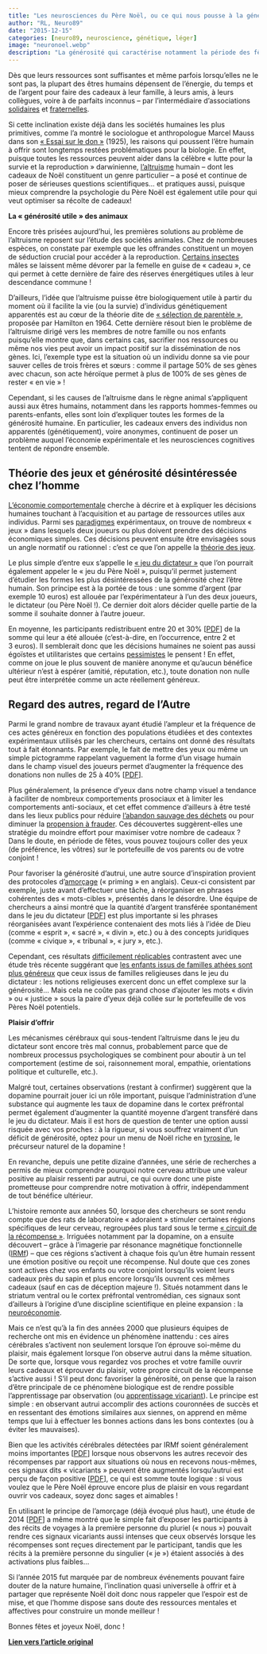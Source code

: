 ```yaml
---
title: "Les neurosciences du Père Noël, ou ce qui nous pousse à la générosité"
author: "RL, Neuro89"
date: "2015-12-15"
categories: [neuro89, neuroscience, génétique, léger]
image: "neuronoel.webp"
description: "La générosité qui caractérise notamment la période des fêtes de Noël constitue un véritable défi pour les sciences du vivant. D’où nous vient cette motivation qui semble s’opposer aux principes de Darwin et à la logique de nos gènes, souvent taxés d’égoïsme ? Éclairage sur l’un des aspects les plus heureux de la nature humaine."
---
```


Dès que leurs ressources sont suffisantes et même parfois lorsqu’elles ne le sont pas, la plupart des êtres humains dépensent de l’énergie, du temps et de l’argent pour faire des cadeaux à leur famille, à leurs amis, à leurs collègues, voire à de parfaits inconnus – par l’intermédiaire d’associations [solidaires](https://web.archive.org/web/20160221231507/http:/www.lescadeauxsolidaires.fr/) et [fraternelles](https://web.archive.org/web/20160221231507/http:/www.chainedelespoir.org/fr).

Si cette inclination existe déjà dans les sociétés humaines les plus primitives, comme l’a montré le sociologue et anthropologue Marcel Mauss dans son [« Essai sur le don »](https://web.archive.org/web/20160221231507/https:/lectures.revues.org/520) (1925), les raisons qui poussent l’être humain à offrir sont longtemps restées problématiques pour la biologie. En effet, puisque toutes les ressources peuvent aider dans la célèbre « lutte pour la survie et la reproduction » darwinienne, [l’altruisme](https://web.archive.org/web/20160221231507/https:/fr.wikipedia.org/wiki/Altruisme) humain – dont les cadeaux de Noël constituent un genre particulier – a posé et continue de poser de sérieuses questions scientifiques... et pratiques aussi, puisque mieux comprendre la psychologie du Père Noël est également utile pour qui veut optimiser sa récolte de cadeaux!

**La « générosité utile » des animaux**

Encore très prisées aujourd’hui, les premières solutions au problème de l’altruisme reposent sur l’étude des sociétés animales. Chez de nombreuses espèces, on constate par exemple que les offrandes constituent un moyen de séduction crucial pour accéder à la reproduction. [Certains insectes](https://web.archive.org/web/20160221231507/http:/ssaft.com/Blog/dotclear/index.php?post/2009/10/04/S%C3%A9lection-sexuelle-par-le-Cannibalisme-chez-l-araign%C3%A9e) mâles se laissent même dévorer par la femelle en guise de « cadeau », ce qui permet à cette dernière de faire des réserves énergétiques utiles à leur descendance commune !

D’ailleurs, l’idée que l’altruisme puisse être biologiquement utile à partir du moment où il facilite la vie (ou la survie) d’individus génétiquement apparentés est au cœur de la théorie dite de [« sélection de parentèle »](https://web.archive.org/web/20160221231507/https:/fr.wikipedia.org/wiki/S%C3%A9lection_de_parent%C3%A8le), proposée par Hamilton en 1964. Cette dernière résout bien le problème de l’altruisme dirigé vers les membres de notre famille ou nos enfants puisqu’elle montre que, dans certains cas, sacrifier nos ressources ou même nos vies peut avoir un impact positif sur la dissémination de nos gènes. Ici, l’exemple type est la situation où un individu donne sa vie pour sauver celles de trois frères et sœurs : comme il partage 50% de ses gènes avec chacun, son acte héroïque permet à plus de 100% de ses gènes de rester « en vie » !

Cependant, si les causes de l’altruisme dans le règne animal s’appliquent aussi aux êtres humains, notamment dans les rapports hommes-femmes ou parents-enfants, elles sont loin d’expliquer toutes les formes de la générosité humaine. En particulier, les cadeaux envers des individus non apparentés (génétiquement), voire anonymes, continuent de poser un problème auquel l’économie expérimentale et les neurosciences cognitives tentent de répondre ensemble.

## Théorie des jeux et générosité désintéressée chez l’homme

[L’économie comportementale](https://web.archive.org/web/20160221231507/https:/fr.wikipedia.org/wiki/%C3%89conomie_comportementale) cherche à décrire et à expliquer les décisions humaines touchant à l’acquisition et au partage de ressources utiles aux individus. Parmi ses [paradigmes](https://web.archive.org/web/20160221231507/https:/fr.wikipedia.org/wiki/Paradigme) expérimentaux, on trouve de nombreux « jeux » dans lesquels deux joueurs ou plus doivent prendre des décisions économiques simples. Ces décisions peuvent ensuite être envisagées sous un angle normatif ou rationnel : c’est ce que l’on appelle la [théorie des jeux](https://web.archive.org/web/20160221231507/https:/fr.wikipedia.org/wiki/Th%C3%A9orie_des_jeux).

Le plus simple d’entre eux s’appelle le [« jeu du dictateur »](https://web.archive.org/web/20160221231507/http:/ecopsycho.gretha.cnrs.fr/spip.php?article114) que l’on pourrait également appeler le « jeu du Père Noël », puisqu’il permet justement d’étudier les formes les plus désintéressées de la générosité chez l’être humain. Son principe est à la portée de tous : une somme d’argent (par exemple 10 euros) est allouée par l’expérimentateur à l’un des deux joueurs, le dictateur (ou Père Noël !). Ce dernier doit alors décider quelle partie de la somme il souhaite donner à l’autre joueur.

En moyenne, les participants redistribuent entre 20 et 30% \[[PDF](https://web.archive.org/web/20160221231507/http:/afse2015.sciencesconf.org/57665/document)\] de la somme qui leur a été allouée (c’est-à-dire, en l’occurrence, entre 2 et 3 euros). Il semblerait donc que les décisions humaines ne soient pas aussi égoïstes et utilitaristes que certains [pessimistes](https://web.archive.org/web/20160221231507/https:/fr.wikipedia.org/wiki/Homo_homini_lupus_est) le pensent ! En effet, comme on joue le plus souvent de manière anonyme et qu’aucun bénéfice ultérieur n’est à espérer (amitié, réputation, etc.), toute donation non nulle peut être interprétée comme un acte réellement généreux.

## Regard des autres, regard de l’Autre

Parmi le grand nombre de travaux ayant étudié l’ampleur et la fréquence de ces actes généreux en fonction des populations étudiées et des contextes expérimentaux utilisés par les chercheurs, certains ont donné des résultats tout à fait étonnants. Par exemple, le fait de mettre des yeux ou même un simple pictogramme rappelant vaguement la forme d’un visage humain dans le champ visuel des joueurs permet d’augmenter la fréquence des donations non nulles de 25 à 40% \[[PDF](https://web.archive.org/web/20160221231507/http:/ecopsycho.gretha.cnrs.fr/IMG/pdf/neg_014_0071_1_.pdf)\].

Plus généralement, la présence d’yeux dans notre champ visuel a tendance à faciliter de nombreux comportements prosociaux et à limiter les comportements anti-sociaux, et cet effet commence d’ailleurs à être testé dans les lieux publics pour réduire [l’abandon sauvage des déchets](https://web.archive.org/web/20160221231507/http:/www.medicaldaily.com/nudge-psychology-posting-actual-watching-eyes-paper-can-reduce-littering-363496) ou pour diminuer la [propension à frauder](https://web.archive.org/web/20160221231507/http:/rsbl.royalsocietypublishing.org/content/2/3/412). Ces découvertes suggèrent-elles une stratégie du moindre effort pour maximiser votre nombre de cadeaux ? Dans le doute, en période de fêtes, vous pouvez toujours coller des yeux (de préférence, les vôtres) sur le portefeuille de vos parents ou de votre conjoint !

Pour favoriser la générosité d’autrui, une autre source d’inspiration provient des protocoles d’[amorçage](https://web.archive.org/web/20160221231507/https:/fr.wikipedia.org/wiki/Amor%C3%A7age_(psychologie)) (« priming » en anglais). Ceux-ci consistent par exemple, juste avant d’effectuer une tâche, à réorganiser en phrases cohérentes des « mots-cibles », présentés dans le désordre. Une équipe de chercheurs a ainsi montré que la quantité d’argent transférée spontanément dans le jeu du dictateur \[[PDF](https://web.archive.org/web/20160221231507/http:/static1.squarespace.com/static/52d7f47fe4b0c692d7426966/t/531e36e6e4b0ddc80cd16dec/1394489062456/god-is-watching-you.pdf)\] est plus importante si les phrases réorganisées avant l’expérience contenaient des mots liés à l’idée de Dieu (comme « esprit », « sacré », « divin », etc.) ou à des concepts juridiques (comme « civique », « tribunal », « jury », etc.).

Cependant, ces résultats [difficilement réplicables](https://web.archive.org/web/20160221231507/http:/www.ncbi.nlm.nih.gov.gate1.inist.fr/pubmed/26168038) contrastent avec une étude très récente suggérant que [les enfants issus de familles athées sont plus généreux](https://web.archive.org/web/20160221231507/http:/www.lemonde.fr/sciences/article/2015/11/05/les-enfants-d-athees-sont-plus-altruistes-que-ceux-eleves-dans-une-famille-religieuse_4804217_1650684.html) que ceux issus de familles religieuses dans le jeu du dictateur : les notions religieuses exercent donc un effet complexe sur la générosité… Mais cela ne coûte pas grand chose d’ajouter les mots « divin » ou « justice » sous la paire d’yeux déjà collée sur le portefeuille de vos Pères Noël potentiels.

**Plaisir d’offrir**

Les mécanismes cérébraux qui sous-tendent l’altruisme dans le jeu du dictateur sont encore très mal connus, probablement parce que de nombreux processus psychologiques se combinent pour aboutir à un tel comportement (estime de soi, raisonnement moral, empathie, orientations politique et culturelle, etc.).

Malgré tout, certaines observations (restant à confirmer) suggèrent que la dopamine pourrait jouer ici un rôle important, puisque l’administration d’une substance qui augmente les taux de dopamine dans le cortex préfrontal permet également d’augmenter la quantité moyenne d’argent transféré dans le jeu du dictateur. Mais il est hors de question de tenter une option aussi risquée avec vos proches : à la rigueur, si vous souffrez vraiment d’un déficit de générosité, optez pour un menu de Noël riche en [tyrosine](https://web.archive.org/web/20160221231507/https:/fr.wikipedia.org/wiki/Tyrosine), le précurseur naturel de la dopamine !

En revanche, depuis une petite dizaine d’années, une série de recherches a permis de mieux comprendre pourquoi notre cerveau attribue une valeur positive au plaisir ressenti par autrui, ce qui ouvre donc une piste prometteuse pour comprendre notre motivation à offrir, indépendamment de tout bénéfice ultérieur.

L’histoire remonte aux années 50, lorsque des chercheurs se sont rendu compte que des rats de laboratoire « adoraient » stimuler certaines régions spécifiques de leur cerveau, regroupées plus tard sous le terme [« circuit de la récompense »](https://web.archive.org/web/20160221231507/http:/acces.ens-lyon.fr/acces/ressources/neurosciences/circuit-de-la-recompense/enseigner/contenus-et-figures-activites-pedagogiques/images-relatives-a-lactivite-pedagogique/experience-de-olds-milner-1954). Irriguées notamment par la dopamine, on a ensuite découvert – grâce à l’imagerie par résonance magnétique fonctionnelle ([IRMf](https://web.archive.org/web/20160221231507/https:/fr.wikipedia.org/wiki/Imagerie_par_r%C3%A9sonance_magn%C3%A9tique_fonctionnelle)) – que ces régions s’activent à chaque fois qu’un être humain ressent une émotion positive ou reçoit une récompense. Nul doute que ces zones sont actives chez vos enfants ou votre conjoint lorsqu’ils voient leurs cadeaux près du sapin et plus encore lorsqu’ils ouvrent ces mêmes cadeaux (sauf en cas de déception majeure !). Situés notamment dans le striatum ventral ou le cortex préfrontal ventromédian, ces signaux sont d’ailleurs à l’origine d’une discipline scientifique en pleine expansion : la [neuroéconomie](https://web.archive.org/web/20160221231507/https:/fr.wikipedia.org/wiki/Neuro%C3%A9conomie).

Mais ce n’est qu’à la fin des années 2000 que plusieurs équipes de recherche ont mis en évidence un phénomène inattendu : ces aires cérébrales s’activent non seulement lorsque l’on éprouve soi-même du plaisir, mais également lorsque l’on observe autrui dans la même situation. De sorte que, lorsque vous regardez vos proches et votre famille ouvrir leurs cadeaux et éprouver du plaisir, votre propre circuit de la récompense s’active aussi ! S’il peut donc favoriser la générosité, on pense que la raison d’être principale de ce phénomène biologique est de rendre possible l’apprentissage par observation (ou [apprentissage vicariant](https://web.archive.org/web/20160221231507/http:/www.persee.fr/doc/psy_0003-5033_1970_num_70_2_27912)). Le principe est simple : en observant autrui accomplir des actions couronnées de succès et en ressentant des émotions similaires aux siennes, on apprend en même temps que lui à effectuer les bonnes actions dans les bons contextes (ou à éviter les mauvaises).

Bien que les activités cérébrales détectées par IRMf soient généralement moins importantes \[[PDF](https://web.archive.org/web/20160221231507/http:/www.healthemotions.org/downloads/zaki_6.pdf)\] lorsque nous observons les autres recevoir des récompenses par rapport aux situations où nous en recevons nous-mêmes, ces signaux dits « vicariants » peuvent être augmentés lorsqu’autrui est perçu de façon positive \[[PDF](https://web.archive.org/web/20160221231507/http:/ryu.webstarts.com/uploads/Science_Similarity_in_vicarious_reward_09.pdf)\], ce qui est somme toute logique : si vous voulez que le Père Noël éprouve encore plus de plaisir en vous regardant ouvrir vos cadeaux, soyez donc sages et aimables !

En utilisant le principe de l’amorçage (déjà évoqué plus haut), une étude de 2014 \[[PDF](https://web.archive.org/web/20160221231507/http:/www.psy.pku.edu.cn/~hanshihui/2014/2014%20Varnum%20et%20al%20NeuroImage%20reprint.pdf)\] a même montré que le simple fait d’exposer les participants à des récits de voyages à la première personne du pluriel (« nous ») pouvait rendre ces signaux vicariants aussi intenses que ceux observés lorsque les récompenses sont reçues directement par le participant, tandis que les récits à la première personne du singulier (« je ») étaient associés à des activations plus faibles…

Si l’année 2015 fut marquée par de nombreux événements pouvant faire douter de la nature humaine, l’inclination quasi universelle à offrir et à partager que représente Noël doit donc nous rappeler que l’espoir est de mise, et que l’homme dispose sans doute des ressources mentales et affectives pour construire un monde meilleur !

Bonnes fêtes et joyeux Noël, donc !


[**Lien vers l'article original**](https://www.nouvelobs.com/rue89/rue89-sciences/20151225.RUE1735/les-neurosciences-du-pere-noel-ou-ce-qui-nous-pousse-a-la-generosite.html)
